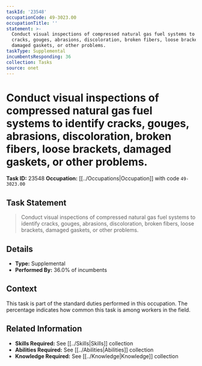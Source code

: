 ```yaml
---
taskId: '23548'
occupationCode: 49-3023.00
occupationTitle: ''
statement: >-
  Conduct visual inspections of compressed natural gas fuel systems to identify
  cracks, gouges, abrasions, discoloration, broken fibers, loose brackets,
  damaged gaskets, or other problems.
taskType: Supplemental
incumbentsResponding: 36
collection: Tasks
source: onet
---
```

# Conduct visual inspections of compressed natural gas fuel systems to identify cracks, gouges, abrasions, discoloration, broken fibers, loose brackets, damaged gaskets, or other problems.

**Task ID:** 23548
**Occupation:** [[../Occupations|Occupation]] with code `49-3023.00`

## Task Statement

> Conduct visual inspections of compressed natural gas fuel systems to identify cracks, gouges, abrasions, discoloration, broken fibers, loose brackets, damaged gaskets, or other problems.

## Details

- **Type:** Supplemental
- **Performed By:** 36.0% of incumbents

## Context

This task is part of the standard duties performed in this occupation. The percentage indicates how common this task is among workers in the field.

## Related Information

- **Skills Required:** See [[../Skills|Skills]] collection
- **Abilities Required:** See [[../Abilities|Abilities]] collection
- **Knowledge Required:** See [[../Knowledge|Knowledge]] collection
